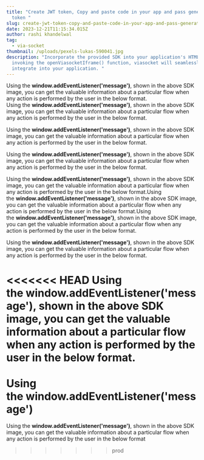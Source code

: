 ```yaml
---
title: "Create JWT token, Copy and paste code in your app and pass generated JWT
  token "
slug: create-jwt-token-copy-and-paste-code-in-your-app-and-pass-generated-jwt-token
date: 2023-12-21T11:15:34.015Z
author: rashi khandelwal
tag:
  - via-socket
thumbnail: /uploads/pexels-lukas-590041.jpg
description: "Incorporate the provided SDK into your application's HTML file. By
  invoking the openViasocketIframe() function, viasocket will seamlessly
  integrate into your application. "
---
```

Using the **window.addEventListener('message')**, shown in the above SDK image, you can get the valuable information about a particular flow when any action is performed by the user in the below format.\
Using the **window.addEventListener('message')**, shown in the above SDK image, you can get the valuable information about a particular flow when any action is performed by the user in the below format.

Using the **window.addEventListener('message')**, shown in the above SDK image, you can get the valuable information about a particular flow when any action is performed by the user in the below format.

Using the **window.addEventListener('message')**, shown in the above SDK image, you can get the valuable information about a particular flow when any action is performed by the user in the below format.

Using the **window.addEventListener('message')**, shown in the above SDK image, you can get the valuable information about a particular flow when any action is performed by the user in the below format.Using the **window.addEventListener('message')**, shown in the above SDK image, you can get the valuable information about a particular flow when any action is performed by the user in the below format.Using the **window.addEventListener('message')**, shown in the above SDK image, you can get the valuable information about a particular flow when any action is performed by the user in the below format.

Using the **window.addEventListener('message')**, shown in the above SDK image, you can get the valuable information about a particular flow when any action is performed by the user in the below format.

<<<<<<< HEAD
Using the **window.addEventListener('message')**, shown in the above SDK image, you can get the valuable information about a particular flow when any action is performed by the user in the below format.\
\
Using the **window.addEventListener('message')**
=======
Using the **window.addEventListener('message')**, shown in the above SDK image, you can get the valuable information about a particular flow when any action is performed by the user in the below format
>>>>>>> prod
